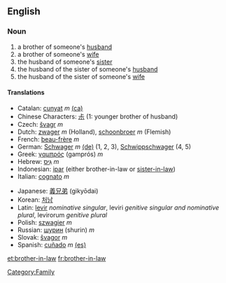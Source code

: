 ==English==
===Noun===
#a brother of someone's [[husband]]
#a brother of someone's [[wife]]
#the husband of someone's [[sister]]
#the husband of the sister of someone's [[husband]]
#the husband of the sister of someone's [[wife]]

====Translations====
{{top}}
*Catalan: [[cunyat]] ''m'' [[:ca:cunyat|(ca)]] 
*Chinese Characters: [[尗]] (1: younger brother of husband)
*Czech: [[švagr]]  ''m''
*Dutch: [[zwager]] ''m'' (Holland), [[schoonbroer]] ''m'' (Flemish)
*French: [[beau-frère]] ''m''
*German: [[Schwager]] ''m'' [[:de:Schwager|(de)]] (1, 2, 3), [[Schwippschwager]] {{m}} (4, 5)
*Greek: [[γαμπρός]] (gamprós) ''m''
*Hebrew: [[גִּיס]] ''m''
*Indonesian: [[ipar]] (either brother-in-law or [[sister-in-law]])
*Italian: [[cognato]] ''m''
{{mid}}
*Japanese: [[義兄弟]] (giky&#333;dai)
*Korean: [[처남]]
*Latin: [[levir]] ''nominative singular'', leviri ''genitive singular and nominative plural'', levirorum ''genitive plural''
*Polish: [[szwagier]] ''m''
*Russian: [[шурин]] (shurin) ''m''
*Slovak: [[švagor]] ''m''
*Spanish: [[cuñado]] ''m'' [[:es:cuñado|(es)]]
{{bottom}}

[[Category:Family]]

[[et:brother-in-law]]
[[fr:brother-in-law]]
